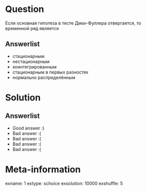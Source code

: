 Question
========
Если основная гипотеза в тесте Дики-Фуллера отвергается, то временной ряд является


Answerlist
----------
*  стационарным
*  нестационарным
*  коинтегрированным
*  стационарным в первых разностях
*  нормально распределённым

Solution
========

Answerlist
----------
*  Good answer :)
*  Bad answer :(
*  Bad answer :(
*  Bad answer :(
*  Bad answer :(

Meta-information
================
exname: 1
extype: schoice
exsolution: 10000
exshuffle: 5
